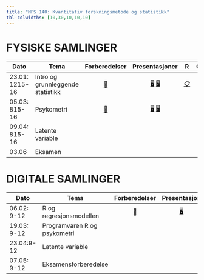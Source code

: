```yaml
---
title: "MPS 140: Kvantitativ forskningsmetode og statistikk"
tbl-colwidths: [10,30,10,10,10]
---
```


# FYSISKE SAMLINGER

<!-- [📖](samlinger/samling1.qmd "Samling 1")  -->

<!-- [📖](samlinger/samling2.qmd "Samling 2") -->

::: column-screen-inset-right
| Dato           | Tema                              |              Forberedelser               |                               Presentasjoner                                | R                       |                Oppgaver                 |
|------------|------------|:----------:|:----------:|------------|:----------:|
| 23.01: 1215-16 | Intro og grunnleggende statistikk | [📖](samlinger/samling1.qmd "Samling 1") | [🖥](slides/slides1.qmd "Foiler 1") [🖥](slides/stat_review.pdf "Repetisjon") | [📋](R/R1.qmd "R kode") | [📋](quiz/samling1_mps140.pdf "Oppg 1") |
| 05.03: 815-16  | Psykometri                        |  [📖](samlinger/samling3.qmd "Samling 3")                                        |      [🖥](slides/slides3a.qmd "Foiler 3A") [🖥](slides/slides3b.qmd "Foiler 3b")                                                                       |                         |     [📋](quiz/quiz 5mars.qmd "Oppg 1")                                    |
| 09.04: 815-16  | Latente variable                  |                                          |                                                                             |                         |                                         |
| 03.06          | Eksamen                           |                                          |                                                                             |                         |                                         |
:::

# DIGITALE SAMLINGER

::: column-screen-inset-right
| Dato        | Tema                         |              Forberedelser               |            Presentasjon            | R                          |                   Oppgaver                    |
|------------|------------|:----------:|:----------:|------------|:----------:|
| 06.02: 9-12 | R og regresjonsmodellen      | [📖](samlinger/samling2.qmd "Samling 1") | [🖥](slides/slides2.qmd "Foiler 2") | [📋](R/digR1.qmd "R kode") | [📋](quiz/digsamling1_mps140.pdf "Oppg 2") |
| 19.03: 9-12 | Programvaren R og psykometri |                                          |                                    |                            |                                               |
| 23.04:9-12  | Latente variable             |                                          |                                    |                            |                                               |
| 07.05: 9-12 | Eksamensforberedelse         |                                          |                                    |                            |                                               |
:::
